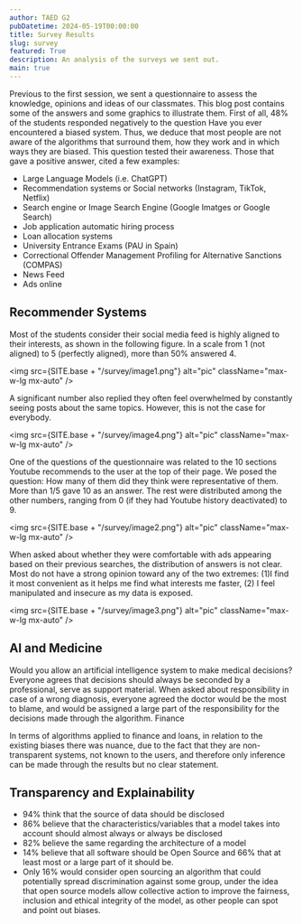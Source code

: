 ```yaml
---
author: TAED G2
pubDatetime: 2024-05-19T00:00:00
title: Survey Results
slug: survey
featured: True
description: An analysis of the surveys we sent out.
main: true
---
```



Previous to the first session, we sent a questionnaire to assess the knowledge, opinions and ideas of our classmates. This blog post contains some of the answers and some graphics to illustrate them.
First of all, 48% of the students responded negatively to the question Have you ever encountered a biased system. Thus, we deduce that most people are not aware of the algorithms that surround them, how they work and in which ways they are biased. This question tested their awareness.
Those that gave a positive answer, cited a few examples:

- Large Language Models (i.e. ChatGPT)
- Recommendation systems or Social networks (Instagram, TikTok, Netflix)
- Search engine or Image Search Engine (Google Imatges or Google Search)
- Job application automatic hiring process
- Loan allocation systems
- University Entrance Exams (PAU in Spain)
- Correctional Offender Management Profiling for Alternative Sanctions (COMPAS)
- News Feed
- Ads online

## Recommender Systems

Most of the students consider their social media feed is highly aligned to their interests, as shown in the following figure. In a scale from 1 (not aligned) to 5 (perfectly aligned), more than 50% answered 4.

<img
  src={SITE.base + "/survey/image1.png"}
  alt="pic"
  className="max-w-lg mx-auto"
/>

A significant number also replied they often feel overwhelmed by constantly seeing posts about the same topics. However, this is not the case for everybody.

<img
  src={SITE.base + "/survey/image4.png"}
  alt="pic"
  className="max-w-lg mx-auto"
/>

One of the questions of the questionnaire was related to the 10 sections Youtube recommends to the user at the top of their page. We posed the question: How many of them did they think were representative of them. More than 1/5 gave 10 as an answer. The rest were distributed among the other numbers, ranging from 0 (if they had Youtube history deactivated) to 9.

<img
  src={SITE.base + "/survey/image2.png"}
  alt="pic"
  className="max-w-lg mx-auto"
/>

When asked about whether they were comfortable with ads appearing based on their previous searches, the distribution of answers is not clear. Most do not have a strong opinion toward any of the two extremes: (1)I find it most convenient as it helps me find what interests me faster, (2) I feel manipulated and insecure as my data is exposed.

<img
  src={SITE.base + "/survey/image3.png"}
  alt="pic"
  className="max-w-lg mx-auto"
/>

## AI and Medicine

Would you allow an artificial intelligence system to make medical decisions? Everyone agrees that decisions should always be seconded by a professional, serve as support material. When asked about responsibility in case of a wrong diagnosis, everyone agreed the doctor would be the most to blame, and would be assigned a large part of the responsibility for the decisions made through the algorithm.
Finance

In terms of algorithms applied to finance and loans, in relation to the existing biases there was nuance, due to the fact that they are non-transparent systems, not known to the users, and therefore only inference can be made through the results but no clear statement.

## Transparency and Explainability

- 94% think that the source of data should be disclosed
- 86% believe that the characteristics/variables that a model takes into account should almost always or always be disclosed
- 82% believe the same regarding the architecture of a model
- 14% believe that all software should be Open Source and 66% that at least most or a large part of it should be.
- Only 16% would consider open sourcing an algorithm that could potentially spread discrimination against some group, under the idea that open source models allow collective action to improve the fairness, inclusion and ethical integrity of the model, as other people can spot and point out biases.
